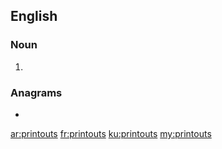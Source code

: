 {{also|print-outs|print outs}}
==English==

===Noun===
{{head|en|noun plural form}}

# {{plural of|printout|lang=en}}

===Anagrams===
* {{l|en|outsprint}}

[[ar:printouts]]
[[fr:printouts]]
[[ku:printouts]]
[[my:printouts]]